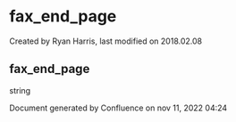 
# fax_end_page 

 Created by  Ryan Harris, last modified on 2018.02.08

## fax_end_page

string

Document generated by Confluence on nov 11, 2022 04:24
